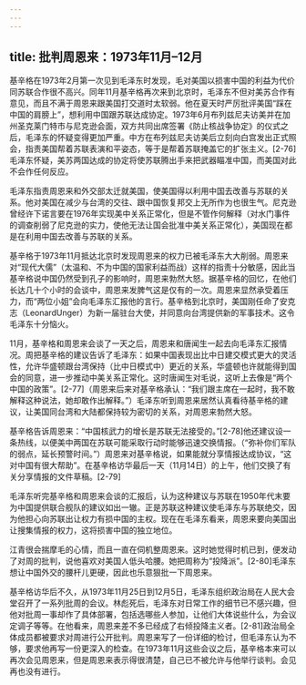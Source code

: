 ```yaml
---
---
---
```

title: 批判周恩来：1973年11月–12月
---



基辛格在1973年2月第一次见到毛泽东时发现，毛对美国以损害中国的利益为代价同苏联合作很不高兴。同年11月基辛格再次来到北京时，毛泽东不但对美苏合作有意见，而且不满于周恩来跟美国打交道时太软弱。他在夏天时严厉批评美国“踩在中国的肩膀上”，想利用中国跟苏联达成协定。1973年6月布列兹尼夫访美并在加州圣克莱门特市与尼克逊会面，双方共同出席签署《防止核战争协定》的仪式之后，毛泽东的怀疑变得更加严重。中方在布列兹尼夫访美后立刻向白宫发出正式照会，指责美国帮着苏联表演和平姿态，等于是帮着苏联掩盖它的扩张主义。[2-76]毛泽东怀疑，美苏两国达成的协定将使苏联腾出手来把武器瞄准中国，而美国对此不会作任何反应。

毛泽东指责周恩来和外交部太迁就美国，使美国得以利用中国去改善与苏联的关系。他对美国在减少与台湾的交往、跟中国恢复邦交上无所作为也很生气。尼克逊曾经许下诺言要在1976年实现美中关系正常化，但是不管作何解释（对水门事件的调查削弱了尼克逊的实力，使他无法让国会批准中美关系正常化），美国现在都是在利用中国去改善与苏联的关系。

基辛格于1973年11月抵达北京时发现周恩来的权力已被毛泽东大大削弱。周恩来对“现代大儒”（太温和、不为中国的国家利益而战）这样的指责十分敏感，因此当基辛格说中国仍然受到孔子的影响时，周恩来勃然大怒。据基辛格的回忆，在他们长达几十个小时的会谈中，周恩来发脾气这是仅有的一次。周恩来显然承受着压力，而“两位小姐”会向毛泽东汇报他的言行。基辛格到北京时，美国刚任命了安克志（LeonardUnger）为新一届驻台大使，并同意向台湾提供新的军事技术。这令毛泽东十分恼火。

11月，基辛格和周恩来会谈了一天之后，周恩来和唐闻生一起去向毛泽东汇报情况。周把基辛格的建议告诉了毛泽东：如果中国表现出比中日建交模式更大的灵活性，允许华盛顿跟台湾保持（比中日模式中）更近的关系，华盛顿也许就能得到国会的同意，进一步推动中美关系正常化。这时唐闻生对毛说，这听上去像是“两个中国的政策”。[2-77]（周恩来后来对基辛格承认：“我们跟主席在一起时，我不敢解释这种说法，她却敢作出解释。”）毛泽东听到周恩来居然认真看待基辛格的建议，让美国同台湾和大陆都保持较为密切的关系，对周恩来勃然大怒。

基辛格告诉周恩来：“中国核武力的增长是苏联无法接受的。”[2-78]他还建议设一条热线，以便美中两国在苏联可能采取行动时能够迅速交换情报。（“弥补你们军队的弱点，延长预警时间。”）周恩来对基辛格说，如果能就分享情报达成协议，“这对中国有很大帮助”。在基辛格访华最后一天（11月14日）的上午，他们交换了有关分享情报的文件草稿。[2-79]

毛泽东听完基辛格和周恩来会谈的汇报后，认为这种建议与苏联在1950年代末要为中国提供联合舰队的建议如出一辙。正是苏联这种建议使毛泽东与苏联绝交，因为他担心向苏联出让权力有损中国的主权。现在在毛泽东看来，周恩来要向美国出让搜集情报的权力，这将损害中国的独立地位。

江青很会揣摩毛的心情，而且一直在伺机整周恩来。这时她觉得时机已到，便发动了对周的批判，说他喜欢对美国人低头哈腰。她把周称为“投降派”。[2-80]毛泽东想让中国外交的腰杆儿更硬，因此也乐意狠批一下周恩来。

基辛格访华后不久，从1973年11月25日到12月5日，毛泽东组织政治局在人民大会堂召开了一系列批周的会议。林彪死后，毛泽东对日常工作的细节已不感兴趣，但他对批周一事却作了具体部署，包括选哪些人参加，让他们大体说些什么，为会议定调子等等。在他看来，周恩来差不多已经成了右倾投降主义者。[2-81]政治局全体成员都被要求对周进行公开批判。周恩来写了一份详细的检讨，但毛泽东认为不够，要求他再写一份更深入的检查。在1973年11月这些会议之后，基辛格本来可以再次会见周恩来，但是周恩来表示得很清楚，自己已不被允许与他举行谈判。会见再也没有进行。